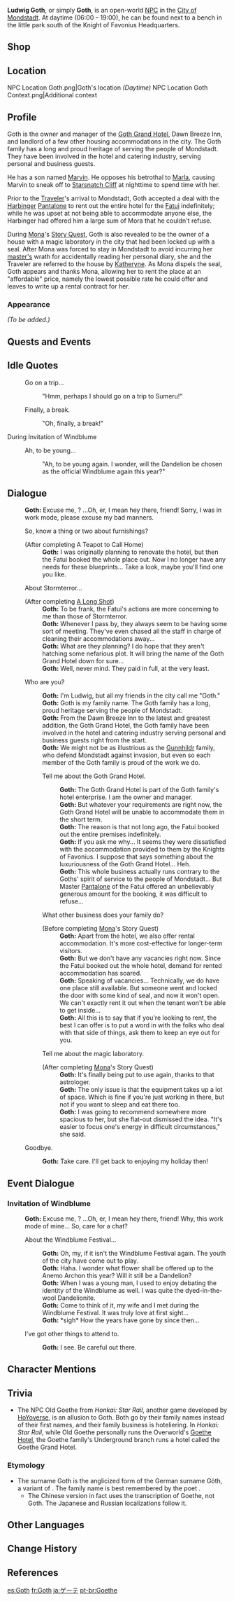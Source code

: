 {{Meta
<!-- REMOVE THIS TEMPLATE AFTER ADDING MISSING INFO -->
|missing_NPC_profile  = yes
}}
{{Character Infobox
|image            = NPC Goth.png
|realname         = Ludwig Goth
|region           = Mondstadt
|location         = Mondstadt
|title            = Boss, Goth Grand Hotel
|affiliation      = Goth Grand Hotel
|affiliation2     = Dawn Breeze Inn
|type             = Open-World NPC
|child            = Marvin
|voiceEN          = [https://www.brookchalmersvo.com/ Brook Chalmers]<ref name="BrookChalmers">Twitter: [https://twitter.com/brookchalmersvo/status/1494474377001201665 EN VA Self Announcement] ([https://web.archive.org/web/20220218005543/https://twitter.com/brookchalmersvo/status/1494474377001201665 Archived])</ref>
}}
'''Ludwig Goth''', or simply '''Goth''', is an open-world [[NPC]] in the [[City of Mondstadt]]. At daytime (06:00 – 19:00), he can be found next to a bench in the little park south of the Knight of Favonius Headquarters.

==Shop==
{{Shop/Header|total=1|vendor=Goth}}
{{Shop|Deadwood Road Sign|25,000|1|total=1|blueprint=1}}
{{Shop|Simple Single-Person Tent|50,000|1|total=1|blueprint=1}}
{{Shop|Lightning Protective Tent|50,000|1|total=1|blueprint=1}}
{{Shop|Adventurer Camp|50,000|1|specific=Blueprint: Adventurer Camp|total=1}}
{{Shop/Footer|total=175,000}}

==Location==
<gallery>
NPC Location Goth.png|Goth's location ''(Daytime)''
NPC Location Goth Context.png|Additional context
</gallery>

==Profile==
Goth is the owner and manager of the [[Goth Grand Hotel]], Dawn Breeze Inn, and landlord of a few other housing accommodations in the city. The Goth family has a long and proud heritage of serving the people of Mondstadt. They have been involved in the hotel and catering industry, serving personal and business guests.

He has a son named [[Marvin]]. He opposes his betrothal to [[Marla]], causing Marvin to sneak off to [[Starsnatch Cliff]] at nighttime to spend time with her.

Prior to the [[Traveler]]'s arrival to Mondstadt, Goth accepted a deal with the [[Eleven Fatui Harbingers|Harbinger]] [[Pantalone]] to rent out the entire hotel for the [[Fatui]] indefinitely; while he was upset at not being able to accommodate anyone else, the Harbinger had offered him a large sum of Mora that he couldn't refuse.

During [[Mona]]'s [[Story Quest]], Goth is also revealed to be the owner of a house with a magic laboratory in the city that had been locked up with a {{Hydro}} seal. After Mona was forced to stay in Mondstadt to avoid incurring her [[Barbeloth|master's]] wrath for accidentally reading her personal diary, she and the Traveler are referred to the house by [[Katheryne]]. As Mona dispels the seal, Goth appears and thanks Mona, allowing her to rent the place at an "affordable" price, namely the lowest possible rate he could offer and leaves to write up a rental contract for her.

===Appearance===
''(To be added.)''

==Quests and Events==
{{Quests and Events}}

==Idle Quotes==
{{Dialogue Start}}
: {{DIcon|Idle}} Go on a trip...
:: {{A|VO Goth 01.ogg}} "Hmm, perhaps I should go on a trip to Sumeru!"
: {{DIcon|Idle}} Finally, a break.
:: {{A|VO Goth 02.ogg}} "Oh, finally, a break!"
{{Dialogue End}}

;During Invitation of Windblume
{{Dialogue Start}}
: {{DIcon|Idle}} Ah, to be young...
:: {{A|VO Goth Invitation of Windblume 01.ogg}} "Ah, to be young again. I wonder, will the Dandelion be chosen as the official Windblume again this year?"
{{Dialogue End}}

==Dialogue==
{{Dialogue Start}}
:'''Goth:''' Excuse me, {{MC|sir|ma'am|mc=1}}? ...Oh, er, I mean hey there, friend! Sorry, I was in work mode, please excuse my bad manners.
:{{DIcon|Shop}} So, know a thing or two about furnishings?
:;(After completing A Teapot to Call Home)
::'''Goth:''' I was originally planning to renovate the hotel, but then the Fatui booked the whole place out. Now I no longer have any needs for these blueprints... Take a look, maybe you'll find one you like.
:{{DIcon}} About Stormterror...
:;(After completing [[A Long Shot]])
::'''Goth:''' To be frank, the Fatui's actions are more concerning to me than those of Stormterror.
::'''Goth:''' Whenever I pass by, they always seem to be having some sort of meeting. They've even chased all the staff in charge of cleaning their accommodations away...
::'''Goth:''' What are they planning? I do hope that they aren't hatching some nefarious plot. It will bring the name of the Goth Grand Hotel down for sure...
::'''Goth:''' Well, never mind. They paid in full, at the very least.
:{{DIcon}} Who are you?
::'''Goth:''' I'm Ludwig, but all my friends in the city call me "Goth."
::'''Goth:''' Goth is my family name. The Goth family has a long, proud heritage serving the people of Mondstadt.
::'''Goth:''' From the Dawn Breeze Inn to the latest and greatest addition, the Goth Grand Hotel, the Goth family have been involved in the hotel and catering industry serving personal and business guests right from the start.
::'''Goth:''' We might not be as illustrious as the [[Gunnhildr]] family, who defend Mondstadt against invasion, but even so each member of the Goth family is proud of the work we do.
::{{DIcon}} Tell me about the Goth Grand Hotel.
:::'''Goth:''' The Goth Grand Hotel is part of the Goth family's hotel enterprise. I am the owner and manager.
:::'''Goth:'''  But whatever your requirements are right now, the Goth Grand Hotel will be unable to accommodate them in the short term.
:::'''Goth:''' The reason is that not long ago, the Fatui booked out the entire premises indefinitely.
:::'''Goth:''' If you ask me why... It seems they were dissatisfied with the accommodation provided to them by the Knights of Favonius. I suppose that says something about the luxuriousness of the Goth Grand Hotel... Heh.
:::'''Goth:''' This whole business actually runs contrary to the Goths' spirit of service to the people of Mondstadt... But Master [[Pantalone]] of the Fatui offered an unbelievably generous amount for the booking, it was difficult to refuse...
::{{DIcon}} What other business does your family do?
::;(Before completing [[Mona]]'s Story Quest)
:::'''Goth:''' Apart from the hotel, we also offer rental accommodation. It's more cost-effective for longer-term visitors.
:::'''Goth:''' But we don't have any vacancies right now. Since the Fatui booked out the whole hotel, demand for rented accommodation has soared.
:::'''Goth:''' Speaking of vacancies... Technically, we do have one place still available. But someone went and locked the door with some kind of seal, and now it won't open. We can't exactly rent it out when the tenant won't be able to get inside...
:::'''Goth:''' All this is to say that if you're looking to rent, the best I can offer is to put a word in with the folks who deal with that side of things, ask them to keep an eye out for you.
::{{DIcon}} Tell me about the magic laboratory.
::;(After completing [[Mona]]'s Story Quest)
:::'''Goth:''' It's finally being put to use again, thanks to that astrologer.
:::'''Goth:''' The only issue is that the equipment takes up a lot of space. Which is fine if you're just working in there, but not if you want to sleep and eat there too.
:::'''Goth:''' I was going to recommend somewhere more spacious to her, but she flat-out dismissed the idea. "It's easier to focus one's energy in difficult circumstances," she said.
:{{DIcon}} Goodbye.
::'''Goth:''' Take care. I'll get back to enjoying my holiday then!
{{Dialogue End}}

==Event Dialogue==
===Invitation of Windblume===
{{Dialogue Start}}
:'''Goth:''' Excuse me, {{MC|sir|ma'am|mc=1}}? ...Oh, er, I mean hey there, friend! Why, this work mode of mine... So, care for a chat?
:{{DIcon}} About the Windblume Festival...
::'''Goth:''' Oh, my, if it isn't the Windblume Festival again. The youth of the city have come out to play.
::'''Goth:''' Haha. I wonder what flower shall be offered up to the Anemo Archon this year? Will it still be a Dandelion?
::'''Goth:''' When I was a young man, I used to enjoy debating the identity of the Windblume as well. I was quite the dyed-in-the-wool Dandelionite.
::'''Goth:''' Come to think of it, my wife and I met during the Windblume Festival. It was truly love at first sight...
::'''Goth:''' *sigh* How the years have gone by since then...
:{{DIcon}} I've got other things to attend to.
::'''Goth:''' I see. Be careful out there.
{{Dialogue End}}

==Character Mentions==
{{Character Mentions}}

==Trivia==
*The NPC Old Goethe from ''Honkai: Star Rail'', another game developed by [[HoYoverse]], is an allusion to Goth. Both go by their family names instead of their first names, and their family business is hoteliering. In ''Honkai: Star Rail'', while Old Goethe personally runs the Overworld's [[w:c:honkai-star-rail:Goethe Hotel|Goethe Hotel]], the Goethe family's Underground branch runs a hotel called the Goethe Grand Hotel.

===Etymology===
* The surname Goth is the anglicized form of the German surname Göth, a variant of {{w|Goethe (surname)|Goethe}}. The family name is best remembered by the poet {{w|Johann Wolfgang von Goethe}}.
** The Chinese version in fact uses the transcription of Goethe, not Goth. The Japanese and Russian localizations follow it.

==Other Languages==
{{Other Languages
|default_hidden = 1
|en      = Goth
|zhs     = 歌德
|zhs_rm  = Gēdé
|zht     = 歌德
|zht_rm  = Gēdé
|ja      = ゲーテ
|ja_rm   = Geete
|ko      = 고트
|es      = Goth
|fr      = Goth
|ru      = Гёте
|th      = Goth
|vi      = Goth
|de      = Goth
|id      = Goth
|pt      = Goth
|tr      = Goth
|it      = Goth
}}

==Change History==
{{Change History|1.0}}

==References==
{{Reflist}}

[[es:Goth]]
[[fr:Goth]]
[[ja:ゲーテ]]
[[pt-br:Goethe]]